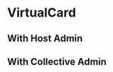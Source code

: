 

<Meta title="Virtual Cards/VirtualCard" component={VirtualCard} argTypes={{}} />

# VirtualCard

## With Host Admin


<Canvas>
  <Story
    name="With Host Admin"
    parameters={{
      design: {
        type: 'figma',
        url: 'https://www.figma.com/file/ZQBMWhnGGtRWeIZknFW1eP/%5BOC-Design%5D-Production-Ready-%E2%9C%85?node-id=18797%3A200561',
      },
    }}
  >
    <UserContext.Provider value={{ LoggedInUser: loggedInUser, loadingLoggedInUser: false }}>
      <ToastProvider>
        <VirtualCard
          host={openSourceHost}
          virtualCard={{
            account: webpackCollective,
            data: { status: 'active' },
            last4: '9012',
            privateData: { cvv: '321', expiryDate: '12/30', cardNumber: '5432123456789012' },
            currency: 'USD',
            provider: 'STRIPE',
            spendingLimitAmount: 50000,
            spendingLimitInterval: 'MONTHLY',
            createdAt: '2022-09-29T05:00:00Z',
          }}
          canEditVirtualCard
          canPauseOrResumeVirtualCard
          canDeleteVirtualCard
        />
      </ToastProvider>
    </UserContext.Provider>
  </Story>
</Canvas>

## With Collective Admin

<Canvas>
  <Story
    name="With Collective Admin"
    parameters={{
      design: {
        type: 'figma',
        url: 'https://www.figma.com/file/ZQBMWhnGGtRWeIZknFW1eP/%5BOC-Design%5D-Production-Ready-%E2%9C%85?node-id=18797%3A200561',
      },
    }}
  >
    <ToastProvider>
      <VirtualCard
        host={openSourceHost}
        virtualCard={{
          account: webpackCollective,
          data: { status: 'active' },
          last4: '9012',
          privateData: { cvv: '321', expiryDate: '12/30', cardNumber: '5432123456789012' },
          currency: 'USD',
          provider: 'STRIPE',
          spendingLimitAmount: 50000,
          spendingLimitInterval: 'MONTHLY',
          createdAt: '2022-09-29T05:00:00Z',
        }}
        canEditVirtualCard
        canPauseOrResumeVirtualCard
        canDeleteVirtualCard
      />
    </ToastProvider>
  </Story>
</Canvas>
